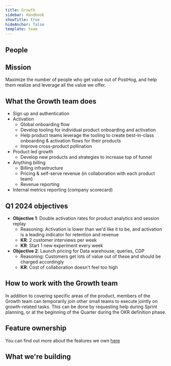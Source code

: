 ```yaml
---
title: Growth
sidebar: Handbook
showTitle: true
hideAnchor: false
template: team
---
```


<TeamUpdate />

## People

<TeamMembers />

## Mission

Maximize the number of people who get value out of PostHog, and help them realize and leverage all the value we offer.

## What the Growth team does
 
- Sign up and authentication
- Activation
  - Global onboarding flow
  - Develop tooling for individual product onboarding and activation
  - Help product teams leverage the tooling to create best-in-class onboarding & activation flows for their products
  - Improve cross-product pollination
- Product led growth
  - Develop new products and strategies to increase top of funnel
- Anything billing
  - Billing infrastructure
  - Pricing & self-serve revenue (in collaboration with each product team)
  - Revenue reporting
- Internal metrics reporting (company scorecard)


## Q1 2024 objectives

- **Objective 1**: Double activation rates for product analytics and session replay
  - Reasoning: Activation is lower than we'd like it to be, and activation is a leading indicator for retention and revenue
  - **KR**: 2 customer interviews per week
  - **KR**: Start 1 new experiment every week
- **Objective 2**: Launch pricing for Data warehouse, queries, CDP
  - Reasoning: Customers get lots of value out of these and should be charged accordingly
  - **KR**: Cost of collaboration doesn't feel too high

## How to work with the Growth team

In addition to covering specific areas of the product, members of the Growth team can temporarily join other small teams to execute jointly on growth-related tasks.
This can be done by requesting help during Sprint planning, or at the beginning of the Quarter during the OKR definition phase.

## Feature ownership
You can find out more about the features we own [here](/handbook/engineering/feature-ownership)

## What we're building

<TeamRoadmap />
